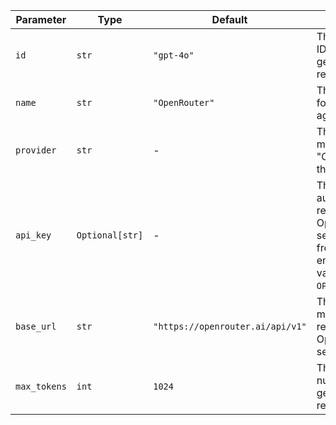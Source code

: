 | Parameter    | Type            | Default                          | Description                                                                                                                      |
| ------------ | --------------- | -------------------------------- | -------------------------------------------------------------------------------------------------------------------------------- |
| `id`         | `str`           | `"gpt-4o"`                       | The specific model ID used for generating responses.                                                                             |
| `name`       | `str`           | `"OpenRouter"`                   | The name identifier for the OpenRouter agent.                                                                                    |
| `provider`   | `str`           | -                                | The provider of the model, combining "OpenRouter" with the model ID.                                                             |
| `api_key`    | `Optional[str]` | -                                | The API key for authenticating requests to the OpenRouter service. Retrieved from the environment variable `OPENROUTER_API_KEY`. |
| `base_url`   | `str`           | `"https://openrouter.ai/api/v1"` | The base URL for making API requests to the OpenRouter service.                                                                  |
| `max_tokens` | `int`           | `1024`                           | The maximum number of tokens to generate in the response.                                                                        |

